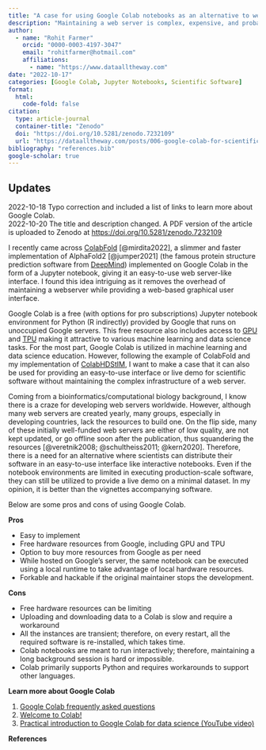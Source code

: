 ```yaml
---
title: "A case for using Google Colab notebooks as an alternative to web servers for scientific software"
description: "Maintaining a web server is complex, expensive, and probably unnecessary for many purposes. A Google Colab notebook provides an alternative that may speed up scientific software's dissemination and upkeep. "
author: 
  - name: "Rohit Farmer"
    orcid: "0000-0003-4197-3047"
    email: "rohitfarmer@hotmail.com"
    affiliations:
      - name: "https://www.dataalltheway.com"
date: "2022-10-17"
categories: [Google Colab, Jupyter Notebooks, Scientific Software]
format:
  html:
    code-fold: false
citation: 
  type: article-journal
  container-title: "Zenodo"
  doi: "https://doi.org/10.5281/zenodo.7232109"
  url: "https://dataalltheway.com/posts/006-google-colab-for-scientific-software/"
bibliography: "references.bib"
google-scholar: true
---
```


::: {.callout-note collapse="true"}
## Updates

2022-10-18 Typo correction and included a list of links to learn more about Google Colab.  
2022-10-20 The title and description changed. A PDF version of the article is uploaded to Zenodo at <https://doi.org/10.5281/zenodo.7232109>
:::

I recently came across [ColabFold](https://github.com/sokrypton/ColabFold) [@mirdita2022], a slimmer and faster implementation of AlphaFold2 [@jumper2021] (the famous protein structure prediction software from [DeepMind](https://www.deepmind.com/research/highlighted-research/alphafold)) implemented on Google Colab in the form of a Jupyter notebook, giving it an easy-to-use web server-like interface. I found this idea intriguing as it removes the overhead of maintaining a webserver while providing a web-based graphical user interface.

Google Colab is a free (with options for pro subscriptions) Jupyter notebook environment for Python (R indirectly) provided by Google that runs on unoccupied Google servers. This free resource also includes access to [GPU](https://en.wikipedia.org/wiki/Graphics_processing_unit) and [TPU](https://en.wikipedia.org/wiki/Tensor_Processing_Unit) making it attractive to various machine learning and data science tasks. For the most part, Google Colab is utilized in machine learning and data science education. However, following the example of ColabFold and my implementation of [ColabHDStIM](https://github.com/rohitfarmer/ColabHDStIM), I want to make a case that it can also be used for providing an easy-to-use interface or live demo for scientific software without maintaining the complex infrastructure of a web server.

Coming from a bioinformatics/computational biology background, I know there is a craze for developing web servers worldwide. However, although many web servers are created yearly, many groups, especially in developing countries, lack the resources to build one. On the flip side, many of these initially well-funded web servers are either of low quality, are not kept updated, or go offline soon after the publication, thus squandering the resources [@veretnik2008; @schultheiss2011; @kern2020]. Therefore, there is a need for an alternative where scientists can distribute their software in an easy-to-use interface like interactive notebooks. Even if the notebook environments are limited in executing production-scale software, they can still be utilized to provide a live demo on a minimal dataset. In my opinion, it is better than the vignettes accompanying software. 

Below are some pros and cons of using Google Colab.

**Pros**

-   Easy to implement
-   Free hardware resources from Google, including GPU and TPU
-   Option to buy more resources from Google as per need
-   While hosted on Google's server, the same notebook can be executed using a local runtime to take advantage of local hardware resources.
-   Forkable and hackable if the original maintainer stops the development.

**Cons**

-   Free hardware resources can be limiting
-   Uploading and downloading data to a Colab is slow and require a workaround
-   All the instances are transient; therefore, on every restart, all the required software is re-installed, which takes time.
-   Colab notebooks are meant to run interactively; therefore, maintaining a long background session is hard or impossible.
-   Colab primarily supports Python and requires workarounds to support other languages.

**Learn more about Google Colab**

1.  [Google Colab frequently asked questions](https://research.google.com/colaboratory/faq.html)
2.  [Welcome to Colab!](https://colab.research.google.com/)
3.  [Practical introduction to Google Colab for data science (YouTube video)](https://www.youtube.com/watch?v=oCngVVBSsmA)

**References**

::: {#refs}
:::
